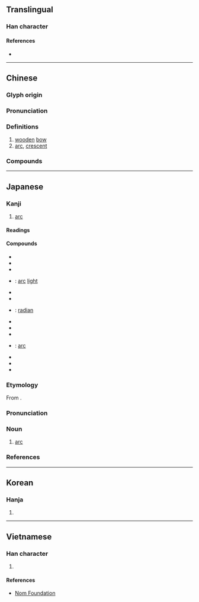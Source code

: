 {{character info}}
==Translingual==

===Han character===
{{Han char|rn=57|rad=弓|as=05|asj=06|sn=8|snj=9|four=12230|canj=NHVO|ids=⿰弓瓜}}

====References====
* {{Han ref|kx=0357.340|dkj=09757|dj=0674.160|hdz=20993.030|uh=5F27|ud=24359|bh=A9B7|bd=43447}}

----

==Chinese==
{{zh-forms}}

===Glyph origin===
{{Han etym}}

===Pronunciation===
{{zh-pron
|m=hú
|ma=y
|c=wu4
|h=pfs=
|md=
|mn=hô͘/twv:ô͘
|w=3hhu
|mc=y
|oc=y
|cat=n
}}

===Definitions===
{{zh-hanzi}}

# [[wooden]] [[bow]]
# [[arc]], [[crescent]]

===Compounds===
{{zh-der|括弧|弧放電|島弧|弧紋|弧光|弧菌|弧線|弧光譜|弧光燈|弧度|弧角|弧形|大括弧|圓弧|劣弧|弧帨齊輝|共軛弧|優弧|懸弧之慶|桑弧蓬矢|懸弧|桃弧棘矢|蝥弧|設弧|霍亂弧菌|反射弧}}

----

==Japanese==

===Kanji===
{{ja-kanji|grade=c|rs=弓05}}

# [[arc]]

====Readings====
{{ja-readings
|goon=ご
|kanon=こ
|kun=きゆみ-
}}

====Compounds====
{{der-top|Compounds}}
* {{ja-r|円弧|えんこ}}
* {{ja-r|括弧|かっこ}}
* {{ja-r|共役弧|きょうやくこ}}
* {{ja-r|弧光|ここう}}: [[arc]] [[light]]
* {{ja-r|弧状|こじょう}}
* {{ja-r|弧線|こせん}}
* {{ja-r|弧度|こど}}: [[radian]]
* {{ja-r|桑弧|そうこ}}
* {{ja-r|直弧文|ちょっこもん}}
* {{ja-r|島弧|とうこ}}
* {{ja-r|電弧|でんこ}}: [[arc]] {{gloss|electric discharge}}
* {{ja-r|優弧|ゆうこ}}
* {{ja-r|琉球弧|りゅうきゅうこ}}
* {{ja-r|劣弧|れっこ}}
{{der-bottom}}

===Etymology===
{{ja-kanjitab|こ|yomi=o}}
From {{etyl|ltc|ja|sort=こ}} {{m|zh|孤|tr=hu||arc}}.

===Pronunciation===
{{ja-pron|yomi=kanon|こ|acc=1|acc_ref=DJR,NHK}}

===Noun===
{{ja-noun|こ}}

# [[arc]]

===References===
<references/>

----

==Korean==

===Hanja===
{{ko-hanja|hangeul=[[호]]|eumhun=|mr=ho|y=ho}}

# {{rfdef|ko|sort=弓05}}

----

==Vietnamese==

===Han character===
{{vi-hantu|rs=弓05|hồ}}

# {{rfdef|vi|sort=弓05}}

====References====
* [http://nomfoundation.org/common/nom_details.php?codepoint=5f27 Nom Foundation]